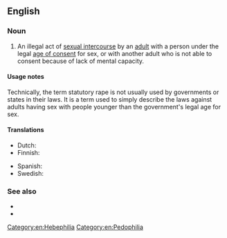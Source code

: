 {{also|statutory-rape}}
==English==
{{wikipedia}}

===Noun===
{{en-noun|~}}

# {{lb|en|legal}} An illegal act of [[sexual intercourse]] by an [[adult]] with a person under the legal [[age of consent]] for sex, or with another adult who is not able to consent because of lack of mental capacity.

====Usage notes====
Technically, the term statutory rape is not usually used by governments or states in their laws. It is a term used to simply describe the laws against adults having sex with people younger than the government's legal age for sex.

====Translations====
{{trans-top|intercourse with a minor}}
* Dutch: {{t|nl|sex met minderjarige}}
* Finnish: {{t|fi|törkeä lapsen seksuaalinen hyväksikäyttö}}
{{trans-mid}}
* Spanish: {{t+|es|estupro|m}}
* Swedish: {{t|sv|samlag med minderårig}}
{{trans-bottom}}

===See also===
* {{l|en|rape}}
* {{l|en|jailbait}}

[[Category:en:Hebephilia]]
[[Category:en:Pedophilia]]